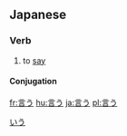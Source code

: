 ==Japanese==
{{ja-kanjitab|言}}

=== Verb ===
{{ja-verb|kk|type=1|hira=いう|rom=iu}}
#to [[say]]

==== Conjugation ====
{{ja-go-u|言|い|i}}

[[Category:Japanese language|いう]]

[[fr:言う]]
[[hu:言う]]
[[ja:言う]]
[[pl:言う]]